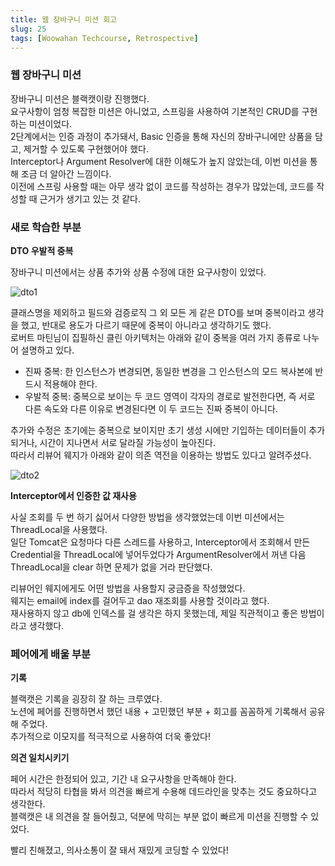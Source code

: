 ```yaml
---
title: 웹 장바구니 미션 회고
slug: 25
tags: [Woowahan Techcourse, Retrospective]
---
```


### 웹 장바구니 미션

장바구니 미션은 블랙캣이랑 진행했다.  
요구사항이 엄청 복잡한 미션은 아니었고, 스프링을 사용하여 기본적인 CRUD를 구현하는 미션이었다.  
2단계에서는 인증 과정이 추가돼서, Basic 인증을 통해 자신의 장바구니에만 상품을 담고, 제거할 수 있도록 구현했어야 했다.  
Interceptor나 Argument Resolver에 대한 이해도가 높지 않았는데, 이번 미션을 통해 조금 더 알아간 느낌이다.  
이전에 스프링 사용할 때는 아무 생각 없이 코드를 작성하는 경우가 많았는데, 코드를 작성할 때 근거가 생기고 있는 것 같다.  

### 새로 학습한 부분

**DTO 우발적 중복**

장바구니 미션에서는 상품 추가와 상품 수정에 대한 요구사항이 있었다.  

![dto1](./dto1.png)

클래스명을 제외하고 필드와 검증로직 그 외 모든 게 같은 DTO를 보며 중복이라고 생각을 했고, 반대로 용도가 다르기 때문에 중복이 아니라고 생각하기도 했다.  
로버트 마틴님이 집필하신 클린 아키텍처는 아래와 같이 중복을 여러 가지 종류로 나누어 설명하고 있다.  

- 진짜 중복: 한 인스턴스가 변경되면, 동일한 변경을 그 인스턴스의 모드 복사본에 반드시 적용해야 한다.
- 우발적 중복: 중복으로 보이는 두 코드 영역이 각자의 경로로 발전한다면, 즉 서로 다른 속도와 다른 이유로 변경된다면 이 두 코드는 진짜 중복이 아니다.

추가와 수정은 초기에는 중복으로 보이지만 초기 생성 시에만 기입하는 데이터들이 추가되거나, 시간이 지나면서 서로 달라질 가능성이 높아진다.  
따라서 리뷰어 웨지가 아래와 같이 의존 역전을 이용하는 방법도 있다고 알려주셨다.  

![dto2](./dto2.png)

**Interceptor에서 인증한 값 재사용**

사실 조회를 두 번 하기 싫어서 다양한 방법을 생각했었는데 이번 미션에서는 ThreadLocal을 사용했다.  
일단 Tomcat은 요청마다 다른 스레드를 사용하고, Interceptor에서 조회해서 만든 Credential을 ThreadLocal에 넣어두었다가 ArgumentResolver에서 꺼낸 다음 ThreadLocal을 clear 하면 문제가 없을 거라 판단했다.  

리뷰어인 웨지에게도 어떤 방법을 사용할지 궁금증을 작성했었다.  
웨지는 email에 index를 걸어두고 dao 재조회를 사용할 것이라고 했다.  
재사용하지 않고 db에 인덱스를 걸 생각은 하지 못했는데, 제일 직관적이고 좋은 방법이라고 생각했다.  

### 페어에게 배울 부분

**기록**

블랙캣은 기록을 굉장히 잘 하는 크루였다.  
노션에 페어를 진행하면서 했던 내용 + 고민했던 부분 + 회고를 꼼꼼하게 기록해서 공유해 주었다.  
추가적으로 이모지를 적극적으로 사용하여 더욱 좋았다!

**의견 일치시키기**

페어 시간은 한정되어 있고, 기간 내 요구사항을 만족해야 한다.  
따라서 적당히 타협을 봐서 의견을 빠르게 수용해 데드라인을 맞추는 것도 중요하다고 생각한다.  
블랙캣은 내 의견을 잘 들어줬고, 덕분에 막히는 부분 없이 빠르게 미션을 진행할 수 있었다.  

빨리 친해졌고, 의사소통이 잘 돼서 재밌게 코딩할 수 있었다!